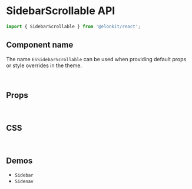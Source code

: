 
<Meta title="Components API/SidebarScrollable" />

# SidebarScrollable API

```js
import { SidebarScrollable } from '@elonkit/react';
```

## Component name

The name `ESSidebarScrollable` can be used when providing default props or style overrides in the theme.

<br />

## Props

<TableInterface variant="props" name="SidebarScrollableProps" />

<br />

## CSS

<TableInterface variant="css" name="SidebarScrollableClasses" />

<br />

## Demos

<ul>
  <li>
    <LinkTo kind="components-sidebar" story="demo">
      <code>Sidebar</code>
    </LinkTo>
  </li>

  <li>
    <LinkTo kind="components-sidenav" story="demo">
      <code>Sidenav</code>
    </LinkTo>
  </li>
</ul>
